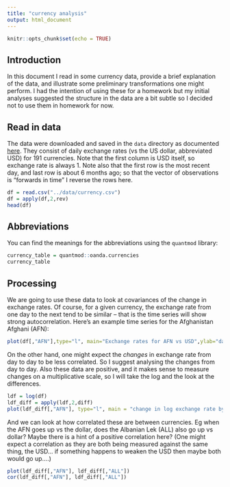 ```yaml
---
title: "currency analysis"
output: html_document
---
```


```r
knitr::opts_chunk$set(echo = TRUE)
```

## Introduction

In this document I read in some currency data, provide a brief explanation
of the data, and illustrate some preliminary transformations one might perform. I had the intention of using these for a homework but my initial 
analyses suggested the structure in the data are a bit subtle so I decided not
to use them in homework for now.

## Read in data

The data were downloaded and saved in the `data` directory as
documented [here](currency.html). They consist of daily exchange rates
(vs the US dollar, abbreviated USD) for 191 currencies. Note
that the first column is USD itself, so exchange rate is always 1.
Note also that the first row is the most recent day, and last row is about 6 months ago; so that the vector of observations is "forwards in time" I reverse the rows here.

```r
df = read.csv("../data/currency.csv")
df = apply(df,2,rev)
head(df)
```

## Abbreviations

You can find the meanings for the abbreviations using the `quantmod` library:
```r
currency_table = quantmod::oanda.currencies
currency_table
```


## Processing

We are going to use these data to look at covariances of the
change in exchange rates. Of course, for a given currency,
the exchange rate from one day
to the next tend to be similar -- that is the time series will show strong
autocorrelation. Here's an example time series for the Afghanistan Afghani (AFN):
```r
plot(df[,"AFN"],type="l", main="Exchange rates for AFN vs USD",ylab="day")
```

On the other hand, one might expect the *changes* in exchange rate from day to day to be less correlated. So I suggest analysing the changes from day to day.
Also these data are positive, and it makes sense to measure changes on
a multiplicative scale, so I will take the log and the look at the differences.

```r
ldf = log(df)
ldf_diff = apply(ldf,2,diff)
plot(ldf_diff[,"AFN"], type="l", main = "change in log exchange rate by day, AFN vs USD")
```

And we can look at how correlated these are between currencies. Eg when the 
AFN goes up vs the dollar, does the Albanian Lek (ALL) also go up vs dollar?
Maybe there is a hint of a positive correlation here? (One might
expect a correlation as they are both being measured against the same thing, the USD... if something happens to weaken the USD then maybe both would go up....)
```r
plot(ldf_diff[,"AFN"], ldf_diff[,"ALL"])
cor(ldf_diff[,"AFN"], ldf_diff[,"ALL"])
```


